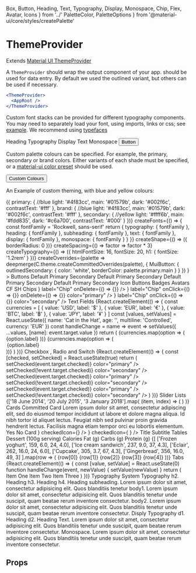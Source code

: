   Box,
  Button,
  Heading,
  Text,
  Typography,
  Display,
  Monospace,
  Chip,
  Flex,
  Avatar,
  Icons
} from '../'
  PaletteColor,
  PaletteOptions
} from '@material-ui/core/styles/createPalette'

<Meta title="components|ThemeProvider" component={ThemeProvider} />

# ThemeProvider

Extends [Material UI ThemeProvider](https://material-ui.com/styles/api/#themeprovider)

A `ThemeProvider` should wrap the output component of your app. should be used for data entry. By default we used the outlined variant,
but others can be used if necessary.

```jsx
<ThemeProvider>
  <AppRoot />
</ThemeProvider>
```

Custom font stacks can be provided for different typography components. You may need to separately load your font, using imports, links or css; see [example](https://github.com/commitd/components/tree/master/example).
We recommend using [typefaces](https://github.com/KyleAMathews/typefaces)

<Preview>
  <Story name="default">
    <ThemeProvider
      fonts={{
        typography: { fontFamily: '"Helvetica Neue"' },
        text: { fontFamily: '"Times New Roman"' },
        display: { fontFamily: 'Arial, sans-serif', fontWeight: 700 },
        mono: { fontFamily: 'monospace', fontWeight: 100 }
      }}
    >
      <Heading.h2>Heading</Heading.h2>
      <Typography>Typography</Typography>
      <Display.d1>Display</Display.d1>
      <Text>Text</Text>
      <Monospace>Monospace</Monospace>
      <Button color="primary">Button</Button>
    </ThemeProvider>
  </Story>
</Preview>

Custom palette colours can be specified. For example, the primary, secondary or brand colors. Either variants of each shade must be specified, or a [material-ui color preset](https://material-ui.com/customization/color/#color) should be used.

<Preview>
  <Story name="colors">
    <ThemeProvider paletteColors={{ primary: blueGrey, brand: cyan }}>
      <Button color="primary">Custom Colours</Button>
    </ThemeProvider>
  </Story>
</Preview>

An Example of custom theming, with blue and yellow colours:

<Preview>
  <Story name="custom-theming">
    <C.ThemeProvider
      style={{ width: '100%', height: '100%', border: '1px' }}
      createPaletteOptions={() => ({
        primary: {
          //blue
          light: '#4f83cc',
          main: '#01579b',
          dark: '#002f6c',
          contrastText: '#fff'
        },
        brand: {
          //blue
          light: '#4f83cc',
          main: '#01579b',
          dark: '#002f6c',
          contrastText: '#fff'
        },
        secondary: {
          //yellow
          light: '#ffff6b',
          main: '#fdd835',
          dark: '#c6a700',
          contrastText: '#000'
        }
      })}
      createFonts={() => {
        const fontFamily = 'Rockwell, sans-serif'
        return {
          typography: { fontFamily },
          heading: { fontFamily },
          subheading: { fontFamily },
          text: { fontFamily },
          display: {
            fontFamily
          },
          monospace: {
            fontFamily
          }
        }
      }}
      createShape={() => ({
        borderRadius: 0
      })}
      createSpacing={() => factor => factor * 3}
      createTypography={() => ({
        htmlFontSize: 16,
        fontSize: 20,
        h1: {
          fontSize: '1.2rem'
        }
      })}
      createOverrides={palette =>
        deepmerge(C.theme.createCommittedOverrides(palette), {
          MuiButton: {
            outlinedSecondary: {
              color: 'white',
              borderColor: palette.primary.main
            }
          }
        })
      }
    >
      <Background width="1VH">
        <C.Caption>
          <C.Link href="/components/?path=/docs/components-button--default-story">
            Buttons
          </C.Link>
        </C.Caption>
        <C.Column flexWrap="wrap">
          <C.Flex
            flexGrow={1}
            p={3}
            m={1}
            justifyContent="space-evenly"
            border="1px solid black"
          >
            <C.Column>
              <C.Button m={3}>Default</C.Button>
              <C.Button m={3} color="primary">
                Primary
              </C.Button>
              <C.Button m={3} color="secondary">
                Secondary
              </C.Button>
            </C.Column>
            <C.Column>
              <C.Button m={3} variant="outlined">
                Default
              </C.Button>
              <C.Button m={3} variant="outlined" color="primary">
                Primary
              </C.Button>
              <C.Button m={3} variant="outlined" color="secondary">
                Secondary
              </C.Button>
            </C.Column>
            <C.Column>
              <C.Button m={3} variant="text">
                Default
              </C.Button>
              <C.Button m={3} variant="text" color="primary">
                Primary
              </C.Button>
              <C.Button m={3} variant="text" color="secondary">
                Secondary
              </C.Button>
            </C.Column>
            <C.Column>
              <C.Button disabled={true} m={3}>
                Default
              </C.Button>
              <C.Button disabled={true} m={3} color="primary">
                Primary
              </C.Button>
              <C.Button disabled={true} m={3} color="secondary">
                Secondary
              </C.Button>
            </C.Column>
          </C.Flex>
          <C.Caption>
            <C.Link href="/components/?path=/docs/components-iconbutton--default-story">
              Icon Buttons
            </C.Link>
          </C.Caption>
          <C.Flex
            flexGrow={1}
            p={3}
            m={1}
            justifyContent="space-evenly"
            border="1px solid black"
            bgcolor="background.default"
          >
            <C.IconButton aria-label="delete">
              <C.Icons.Delete />
            </C.IconButton>
            <C.IconButton aria-label="delete" disabled color="primary">
              <C.Icons.Delete />
            </C.IconButton>
            <C.IconButton color="secondary" aria-label="add an alarm">
              <C.Icons.Alarm />
            </C.IconButton>
            <C.IconButton color="primary" aria-label="add to shopping cart">
              <C.Icons.AddShoppingCart />
            </C.IconButton>
          </C.Flex>
          <C.Caption>
            <C.Link href="/components/?path=/docs/components-badge--default-story">
              Badges
            </C.Link>
          </C.Caption>
          <C.Flex
            flexGrow={1}
            p={3}
            pt={4}
            m={1}
            justifyContent="space-evenly"
            border="1px solid black"
            bgcolor="background.default"
          >
            <C.Badge badgeContent={'default'}>
              <C.IconButton>
                <C.Icons.Mail />
              </C.IconButton>
            </C.Badge>
            <C.Badge color="primary" badgeContent={4}>
              <C.IconButton>
                <C.Icons.Mail />
              </C.IconButton>
            </C.Badge>
            <C.Badge color="secondary" badgeContent={87}>
              <C.IconButton>
                <C.Icons.Mail />
              </C.IconButton>
            </C.Badge>
            <C.Badge color="error" badgeContent={1000}>
              <C.IconButton>
                <C.Icons.Mail />
              </C.IconButton>
            </C.Badge>
          </C.Flex>
        </C.Column>
        <C.Caption>
          <C.Link href="/components/?path=/docs/components-avatar--default-story">
            Avatars
          </C.Link>
        </C.Caption>
        <C.Flex
          flexGrow={1}
          p={3}
          pt={4}
          m={1}
          justifyContent="space-evenly"
          border="1px solid black"
          bgcolor="background.defaul"
        >
          <C.Avatar m={1} bgcolor="primary.main" color="primary.contrastText">
            CF
          </C.Avatar>
          <C.Avatar
            m={1}
            bgcolor="secondary.main"
            color="secondary.contrastText"
          >
            SH
          </C.Avatar>
          <C.Avatar m={1}>
            <C.Icons.Folder />
          </C.Avatar>
          <C.Avatar m={1} bgcolor="black" color="white">
            <C.Icons.Pageview />
          </C.Avatar>
          <C.Avatar m={1} bgcolor="primary.light" color="text.primary">
            <C.Icons.Assignment />
          </C.Avatar>
        </C.Flex>
        <C.Caption>
          <C.Link href="/components/?path=/docs/components-chip--default-story">
            Chips
          </C.Link>
        </C.Caption>
        <C.Flex
          flexGrow={1}
          p={3}
          m={1}
          justifyContent="space-evenly"
          border="1px solid black"
          bgcolor="background.defaul"
        >
          <C.Chip
            avatar={<C.Avatar src={commmitImage} />}
            label="Chip"
            onDelete={() => {}}
          />
          <C.Chip label="Chip" />
          <C.Chip
            icon={<C.Icons.Face />}
            label="Chip"
            onClick={() => {}}
            onDelete={() => {}}
            color="primary"
          />
          <C.Chip
            variant="outlined"
            icon={<C.Icons.AccountCircle />}
            label="Chip"
            onClick={() => {}}
            color="secondary"
          />
        </C.Flex>
        <C.Caption>
          <C.Link href="/components/?path=/docs/components-textfield--simple">
            Text Fields
          </C.Link>
        </C.Caption>
        <C.Flex
          flexGrow={1}
          p={3}
          pt={4}
          m={1}
          justifyContent="space-evenly"
          border="1px solid black"
          bgcolor="background.defaul"
        >
          {React.createElement(() => {
            const currencies = [
              {
                value: 'USD',
                label: '$'
              },
              {
                value: 'EUR',
                label: '€'
              },
              {
                value: 'BTC',
                label: '฿'
              },
              {
                value: 'JPY',
                label: '¥'
              }
            ]
            const [values, setValues] = React.useState({
              name: 'Cat in the Hat',
              age: '',
              multiline: 'Controlled',
              currency: 'EUR'
            })
            const handleChange = name => event =>
              setValues({ ...values, [name]: event.target.value })
            return (
              <C.Form noValidate autoComplete="off">
                <C.Flex flexWrap="wrap" alignContent="space-between">
                  <C.TextField
                    flexGrow={1}
                    m={3}
                    id="standard-name"
                    label="Name"
                    value={values.name}
                    onChange={handleChange('name')}
                  />
                  <C.TextField
                    flexGrow={1}
                    m={3}
                    id="standard-uncontrolled"
                    label="Uncontrolled"
                    defaultValue="foo"
                  />
                  <C.TextField
                    flexGrow={1}
                    m={3}
                    required
                    id="standard-required"
                    label="Required"
                    defaultValue="Hello World"
                  />
                  <C.TextField
                    flexGrow={1}
                    m={3}
                    error
                    id="standard-error"
                    label="Error"
                    defaultValue="Hello World"
                  />
                  <C.TextField
                    flexGrow={1}
                    m={3}
                    disabled
                    id="standard-disabled"
                    label="Disabled"
                    defaultValue="Hello World"
                  />
                  <C.TextField
                    flexGrow={1}
                    m={3}
                    id="standard-password-input"
                    label="Password"
                    type="password"
                    autoComplete="current-password"
                  />
                  <C.TextField
                    flexGrow={1}
                    m={3}
                    id="standard-multiline-flexible"
                    label="Multiline"
                    multiline
                    rowsMax="4"
                    value={values.multiline}
                    onChange={handleChange('multiline')}
                  />
                  <C.TextField
                    flexGrow={1}
                    m={3}
                    id="standard-multiline-static"
                    label="Multiline"
                    multiline
                    rows="4"
                    defaultValue="Default Value"
                  />
                  <C.TextField
                    flexGrow={1}
                    m={3}
                    id="standard-read-only-input"
                    label="Read Only"
                    defaultValue="Hello World"
                    InputProps={{
                      readOnly: true
                    }}
                  />
                  <C.TextField
                    flexGrow={1}
                    m={3}
                    id="standard-helperText"
                    label="Helper text"
                    defaultValue="Default Value"
                    helperText="Some important text"
                  />
                  <C.TextField
                    flexGrow={1}
                    m={3}
                    id="standard-number"
                    label="Number"
                    value={values.age}
                    onChange={handleChange('age')}
                    type="number"
                    InputLabelProps={{
                      shrink: true
                    }}
                  />
                  <C.TextField
                    flexGrow={1}
                    m={3}
                    id="standard-select-currency"
                    select
                    label="Select"
                    value={values.currency}
                    onChange={handleChange('currency')}
                    helperText="Please select your currency"
                  >
                    {currencies.map(option => (
                      <C.MenuItem key={option.value} value={option.value}>
                        {option.label}
                      </C.MenuItem>
                    ))}
                  </C.TextField>
                  <C.TextField
                    flexGrow={1}
                    m={3}
                    id="standard-select-currency-native"
                    select
                    label="Native select"
                    value={values.currency}
                    onChange={handleChange('currency')}
                    SelectProps={{
                      native: true
                    }}
                    helperText="Please select your currency"
                  >
                    {currencies.map(option => (
                      <option key={option.value} value={option.value}>
                        {option.label}
                      </option>
                    ))}
                  </C.TextField>
                </C.Flex>
              </C.Form>
            )
          })}
        </C.Flex>
        <C.Caption>
          <C.Link href="/components/?path=/docs/components-checkbox--default-story">
            Checkbox
          </C.Link>
          , <C.Link href="/components/?path=/docs/components-radio--default-story">
            Radio
          </C.Link> and <C.Link href="/components/?path=/docs/components-switch--default-story">Switch</C.Link>
        </C.Caption>
        {React.createElement(() => {
          const [checked, setChecked] = React.useState(true)
          return (
            <C.Flex
              flexGrow={1}
              p={3}
              pt={4}
              m={1}
              justifyContent="space-evenly"
              border="1px solid black"
              bgcolor="background.defaul"
            >
              <C.Column justifyContent="center">
                <C.Checkbox
                  checked={checked}
                  onChange={event => setChecked(event.target.checked)}
                  color="primary"
                />
                <C.Checkbox
                  checked={!checked}
                  onChange={event => setChecked(!event.target.checked)}
                  color="secondary"
                />
              </C.Column>
              <C.Column justifyContent="center">
                <C.Radio
                  checked={checked}
                  onChange={event => setChecked(event.target.checked)}
                  color="primary"
                />
                <C.Radio
                  checked={!checked}
                  onChange={event => setChecked(!event.target.checked)}
                  color="secondary"
                />
              </C.Column>
              <C.Column justifyContent="center">
                <C.Switch
                  checked={checked}
                  onChange={event => setChecked(event.target.checked)}
                  color="primary"
                />
                <C.Switch
                  checked={!checked}
                  onChange={event => setChecked(!event.target.checked)}
                  color="secondary"
                />
              </C.Column>
            </C.Flex>
          )
        })}
        <C.Caption>
          <C.Link href="/components/?path=/docs/components-slider--default-story">
            Slider
          </C.Link>
        </C.Caption>
        <C.Flex
          flexGrow={1}
          flexDirection="column"
          p={3}
          pt={4}
          m={1}
          border="1px solid black"
          bgcolor="background.defaul"
        >
          <C.Slider m={3} flexGrow={1} aria-labelledby="continuous-slider" />
          <C.Slider
            m={3}
            flexGrow={1}
            defaultValue={80}
            step={10}
            valueLabelDisplay="on"
          />
          <C.Slider m={3} flexGrow={1} value={30} disabled={true} />
        </C.Flex>
        <C.Caption>
          <C.Link href="/components/?path=/docs/components-list--default-story">
            Lists
          </C.Link>
        </C.Caption>
        <C.Flex
          flexGrow={1}
          flexDirection="column"
          p={3}
          pt={4}
          m={1}
          border="1px solid black"
          bgcolor="background.defaul"
        >
          <C.Box minWidth={500} m={3} bgcolor="background.paper">
            <C.List component="nav" aria-label="main mailbox folders">
              <C.ListItem button>
                <C.ListItemIcon>
                  <C.Icons.Inbox />
                </C.ListItemIcon>
                <C.ListItemText primary="Inbox" />
              </C.ListItem>
              <C.ListItem button>
                <C.ListItemIcon>
                  <C.Icons.Drafts />
                </C.ListItemIcon>
                <C.ListItemText primary="Drafts" />
              </C.ListItem>
            </C.List>
            <Divider />
            <C.List component="nav" aria-label="secondary mailbox folders">
              <C.ListItem button>
                <C.ListItemText primary="Trash" />
              </C.ListItem>
              <C.ListItem button>
                <C.ListItemText primary="Spam" />
              </C.ListItem>
            </C.List>
          </C.Box>
        </C.Flex>
        <C.Flex
          flexGrow={1}
          flexDirection="column"
          p={3}
          pt={4}
          m={1}
          border="1px solid black"
          bgcolor="background.defaul"
        >
          <C.Box minWidth={500} m={3} bgcolor="background.paper">
            <C.List>
              {['18 June 2014', '20 July 2015', '3 January 2018'].map(
                (item, index) => (
                  <C.ListItem key={index} role={undefined} dense button>
                    <C.ListItemIcon>
                      <C.Checkbox
                        edge="start"
                        tabIndex={-1}
                        disableRipple
                        inputProps={{
                          'aria-labelledby': 1
                        }}
                      />
                    </C.ListItemIcon>
                    <C.ListItemText
                      id={index}
                      primary={`Line item ${index + 1}`}
                      secondary={item}
                    />
                    <C.ListItemSecondaryAction>
                      <C.IconButton edge="end">
                        <C.Icons.Comment />
                      </C.IconButton>
                    </C.ListItemSecondaryAction>
                  </C.ListItem>
                )
              )}
            </C.List>
          </C.Box>
        </C.Flex>
        <C.Caption>
          <C.Link href="/components/?path=/docs/components-card--default-story">
            Cards
          </C.Link>
        </C.Caption>
        <C.Flex
          flexGrow={1}
          flexWrap="wrap"
          p={3}
          pt={4}
          m={1}
          border="1px solid black"
          bgcolor="background.defaul"
        >
          <C.Card m={3} width={1 / 2}>
            <C.Box height={100} bgcolor="primary.main" />
            <C.CardHeader bgcolor="primary.main" color="primary.contrastText">
              Committed Card
            </C.CardHeader>
            <C.CardContent>
              Lorem ipsum dolor sit amet, consectetur adipiscing elit, sed do
              eiusmod tempor incididunt ut labore et dolore magna aliqua. Id
              nibh tortor id aliquet lectus. Feugiat nibh sed pulvinar proin
              gravida hendrerit lectus. Facilisis magna etiam tempor orci eu
              lobortis elementum.
            </C.CardContent>
            <C.CardActions>
              <C.Button color="primary" variant="text">
                Yes
              </C.Button>
              <C.Button color="primary" variant="text">
                No
              </C.Button>
            </C.CardActions>
          </C.Card>
          <C.Card m={3} width={1 / 2}>
            <C.CardHeader
              bgcolor="secondary.main"
              color="secondary.contrastText"
            >
              Card
            </C.CardHeader>
            <C.CardActions>
              <C.Checkbox
                icon={
                  <C.Icons.FavoriteBorder
                    style={{ color: C.colors.grey[600] }}
                  />
                }
                checkedIcon={<C.Icons.Favorite style={{ color: 'red' }} />}
              />
              <C.Checkbox
                icon={
                  <C.Icons.BookmarkBorder
                    style={{ color: C.colors.grey[600] }}
                  />
                }
                checkedIcon={
                  <C.Icons.Bookmark
                    style={{ color: C.colors.lightBlue[400] }}
                  />
                }
              />
              <C.IconButton>
                <C.Icons.Share />
              </C.IconButton>
            </C.CardActions>
          </C.Card>
          <C.Card>
            <C.Flex>
              <C.CardContent>
                <C.Heading.h5 mb={1}>Title</C.Heading.h5>
                <C.Subheading.h5
                  mt={0}
                  mb={2}
                  variant="subtitle1"
                  color="textSecondary"
                >
                  Subtitle
                </C.Subheading.h5>
                <C.Flex alignItems="center" p={3}>
                  <C.IconButton size="small">
                    <C.Icons.SkipPrevious fontSize="small" />
                  </C.IconButton>
                  <C.IconButton>
                    <C.Icons.PlayArrow fontSize="large" />
                  </C.IconButton>
                  <C.IconButton size="small">
                    <C.Icons.SkipNext fontSize="small" />
                  </C.IconButton>
                </C.Flex>
              </C.CardContent>
              <C.CardMedia
                width="200px"
                height="200px"
                image="https://picsum.photos/id/645/200/200"
                title="Picsum"
              />
            </C.Flex>
          </C.Card>
        </C.Flex>
        <C.Caption>
          <C.Link href="/components/?path=/docs/components-table--default-story">
            Tables
          </C.Link>
        </C.Caption>
        <C.Flex
          flexGrow={1}
          flexDirection="column"
          p={3}
          pt={4}
          m={1}
          border="1px solid black"
          bgcolor="background.default"
        >
          <C.Box m={2} p={3} bgcolor="background.paper">
            <C.Table>
              <C.TableHead>
                <C.TableRow>
                  <C.TableCell>Dessert (100g serving)</C.TableCell>
                  <C.TableCell align="right">Calories</C.TableCell>
                  <C.TableCell align="right">Fat&nbsp;(g)</C.TableCell>
                  <C.TableCell align="right">Carbs&nbsp;(g)</C.TableCell>
                  <C.TableCell align="right">Protein&nbsp;(g)</C.TableCell>
                </C.TableRow>
              </C.TableHead>
              <C.TableBody>
                {[
                  ['Frozen yoghurt', 159, 6.0, 24, 4.0],
                  ['Ice cream sandwich', 237, 9.0, 37, 4.3],
                  ['Eclair', 262, 16.0, 24, 6.0],
                  ['Cupcake', 305, 3.7, 67, 4.3],
                  ['Gingerbread', 356, 16.0, 49, 3]
                ].map(row => (
                  <C.TableRow key={row[0]}>
                    <C.TableCell component="th" scope="row">
                      {row[0]}
                    </C.TableCell>
                    <C.TableCell align="right">{row[1]}</C.TableCell>
                    <C.TableCell align="right">{row[2]}</C.TableCell>
                    <C.TableCell align="right">{row[3]}</C.TableCell>
                    <C.TableCell align="right">{row[4]}</C.TableCell>
                  </C.TableRow>
                ))}
              </C.TableBody>
            </C.Table>
          </C.Box>
        </C.Flex>
        <C.Caption>
          <C.Link href="/components/?path=/docs/components-tabs--appbar">
            Tabs
          </C.Link>
        </C.Caption>
        <C.Flex
          flexGrow={1}
          flexDirection="column"
          p={3}
          pt={4}
          m={1}
          border="1px solid black"
          bgcolor="background.default"
        >
          {React.createElement(() => {
            const [value, setValue] = React.useState(0)
            function handleChange(event, newValue) {
              setValue(newValue)
            }
            return (
              <C.Box>
                <C.AppBar position="static">
                  <C.Tabs
                    value={value}
                    onChange={handleChange}
                    aria-label="simple tabs example"
                  >
                    <C.Tab label="Item One" />
                    <C.Tab label="Item Two" />
                    <C.Tab label="Item Three" />
                  </C.Tabs>
                </C.AppBar>
                <C.TabPanel p={3} selected={value} index={0}>
                  Item One
                </C.TabPanel>
                <C.TabPanel p={3} selected={value} index={1}>
                  Item Two
                </C.TabPanel>
                <C.TabPanel p={3} selected={value} index={2}>
                  Item Three
                </C.TabPanel>
              </C.Box>
            )
          })}
        </C.Flex>
        <C.Caption>
          <C.Link href="/components/?path=/docs/design-system-typography--typography">
            Typography
          </C.Link>
        </C.Caption>
        <C.Flex
          flexGrow={1}
          p={3}
          pt={4}
          m={1}
          border="1px solid black"
          bgcolor="background.default"
        >
          <C.Box width={1 / 2}>
            <C.Typography>System Typography</C.Typography>
            <C.Heading.h2 gutterBottom>h2. Heading</C.Heading.h2>
            <C.Heading.h3 gutterBottom>h3. Heading</C.Heading.h3>
            <C.Heading.h4 gutterBottom>h4. Heading</C.Heading.h4>
            <C.Subheading.h3 gutterBottom>
              subheading. Lorem ipsum dolor sit amet, consectetur adipisicing
              elit. Quos blanditiis tenetur
            </C.Subheading.h3>
            <C.Typography variant="body1" gutterBottom>
              body1. Lorem ipsum dolor sit amet, consectetur adipisicing elit.
              Quos blanditiis tenetur unde suscipit, quam beatae rerum inventore
              consectetur.
            </C.Typography>
            <C.Typography variant="body2" gutterBottom>
              body2. Lorem ipsum dolor sit amet, consectetur adipisicing elit.
              Quos blanditiis tenetur unde suscipit, quam beatae rerum inventore
              consectetur.
            </C.Typography>
          </C.Box>
          <C.Box width={1 / 2}>
            <C.Text>Disply Typography</C.Text>
            <C.Display.d1 gutterBottom>d1. Heading</C.Display.d1>
            <C.Display.d2 gutterBottom>d2. Heading</C.Display.d2>
            <C.Text gutterBottom>
              Text. Lorem ipsum dolor sit amet, consectetur adipisicing elit.
              Quos blanditiis tenetur unde suscipit, quam beatae rerum inventore
              consectetur.
            </C.Text>
            <C.Monospace wrap>
              Monospace. Lorem ipsum dolor sit amet, consectetur adipisicing
              elit. Quos blanditiis tenetur unde suscipit, quam beatae rerum
              inventore consectetur.
            </C.Monospace>
          </C.Box>
        </C.Flex>
      </Background>
    </C.ThemeProvider>
  </Story>
</Preview>

## Props

<Props of={ThemeProviderDocs} />

